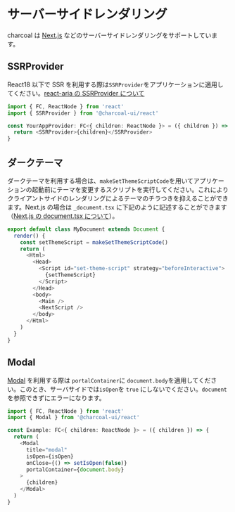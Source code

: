 
<Meta title="react/SSR Guide" />

# サーバーサイドレンダリング

charcoal は [Next.js](https://nextjs.org/) などのサーバーサイドレンダリングをサポートしています。

## SSRProvider

React18 以下で SSR を利用する際は`SSRProvider`をアプリケーションに適用してください。[react-aria の SSRProvider について](https://react-spectrum.adobe.com/react-aria/SSRProvider.html)

```typescript
import { FC, ReactNode } from 'react'
import { SSRProvider } from '@charcoal-ui/react'

const YourAppProvider: FC<{ children: ReactNode }> = ({ children }) => {
  return <SSRProvider>{children}</SSRProvider>
}
```

## ダークテーマ

ダークテーマを利用する場合は、`makeSetThemeScriptCode`を用いてアプリケーションの起動前にテーマを変更するスクリプトを実行してください。これによりクライアントサイドのレンダリングによるテーマのチラつきを抑えることができます。Next.js の場合は `_document.tsx` に下記のように記述することができます（[Next.js の document.tsx について](https://nextjs.org/docs/advanced-features/custom-document)）。

```typescript
export default class MyDocument extends Document {
  render() {
    const setThemeScript = makeSetThemeScriptCode()
    return (
      <Html>
        <Head>
          <Script id="set-theme-script" strategy="beforeInteractive">
            {setThemeScript}
          </Script>
        </Head>
        <body>
          <Main />
          <NextScript />
        </body>
      </Html>
    )
  }
}
```

## Modal

[Modal](/docs/react-modal--docs) を利用する際は `portalContainer`に `document.body`を適用してください。このとき、サーバサイドでは`isOpen`を `true` にしないでください。`document`を参照できずにエラーになります。

```typescript
import { FC, ReactNode } from 'react'
import { Modal } from '@charcoal-ui/react'

const Example: FC<{ children: ReactNode }> = ({ children }) => {
  return (
    <Modal
      title="modal"
      isOpen={isOpen}
      onClose={() => setIsOpen(false)}
      portalContainer={document.body}
    >
      {children}
    </Modal>
  )
}
```
